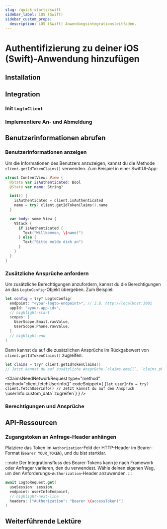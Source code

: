 ```yaml
---
slug: /quick-starts/swift
sidebar_label: iOS (Swift)
sidebar_custom_props:
  description: iOS (Swift) Anwendungsintegrationsleitfaden.
---
```





# Authentifizierung zu deiner iOS (Swift)-Anwendung hinzufügen

<AppNote type="Native app" />

## Installation

<AddSdk />

## Integration

### Init `LogtoClient`

<InitClient />

### Implementiere An- und Abmeldung

<ImplementSignInAndSignOut />

<Checkpoint />

## Benutzerinformationen abrufen

### Benutzerinformationen anzeigen

Um die Informationen des Benutzers anzuzeigen, kannst du die Methode `client.getIdTokenClaims()` verwenden. Zum Beispiel in einer SwiftUI-App:

```swift title="ContentView.swift"
struct ContentView: View {
  @State var isAuthenticated: Bool
  @State var name: String?

  init() {
    isAuthenticated = client.isAuthenticated
    name = try? client.getIdTokenClaims().name
  }

  var body: some View {
    VStack {
      if isAuthenticated {
        Text("Willkommen, \(name)")
      } else {
        Text("Bitte melde dich an")
      }
    }
  }
}
```

### Zusätzliche Ansprüche anfordern

<FindUserInfoMissing method="client.getIdTokenClaims()" />

<ScopesAndClaimsIntroduction />

Um zusätzliche Berechtigungen anzufordern, kannst du die Berechtigungen an das `LogtoConfig`-Objekt übergeben. Zum Beispiel:

```swift title="ContentView.swift"
let config = try? LogtoConfig(
  endpoint: "<your-logto-endpoint>", // Z.B. http://localhost:3001
  appId: "<your-app-id>",
  // highlight-start
  scopes: [
    UserScope.Email.rawValue,
    UserScope.Phone.rawValue,
  ]
  // highlight-end
)
```

Dann kannst du auf die zusätzlichen Ansprüche im Rückgabewert von `client.getIdTokenClaims()` zugreifen:

```swift
let claims = try? client.getIdTokenClaims()
// Jetzt kannst du auf zusätzliche Ansprüche `claims.email`, `claims.phone`, etc. zugreifen.
```

<ClaimsNeedNetworkRequest
  type="method"
  method="client.fetchUserInfo()"
  codeSnippet={
    <CodeBlock language="swift">{`let userInfo = try? client.fetchUserInfo()
// Jetzt kannst du auf den Anspruch \`userInfo.custom_data\` zugreifen`}</CodeBlock>
  }
/>

### Berechtigungen und Ansprüche

<ScopesAndClaims />

## API-Ressourcen

<ApiResources />

### Zugangstoken an Anfrage-Header anhängen

Platziere das Token im `Authorization`-Feld der HTTP-Header im Bearer-Format (`Bearer YOUR_TOKEN`), und du bist startklar.

:::note
Der Integrationsfluss des Bearer-Tokens kann je nach Framework oder Anfrager variieren, den du verwendest. Wähle deinen eigenen Weg, um den Anforderungs-`Authorization`-Header anzuwenden.
:::

```swift
await LogtoRequest.get(
  useSession: session,
  endpoint: userInfoEndpoint,
  // highlight-next-line
  headers: ["Authorization": "Bearer \(accessToken)"]
)
```

## Weiterführende Lektüre

<FurtherReadings />
